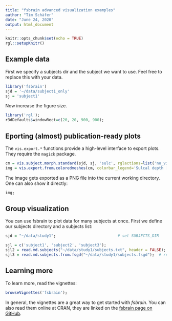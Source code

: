 ```yaml
---
title: "fsbrain advanced visualization examples"
author: "Tim Schäfer"
date: "June 24, 2020"
output: html_document
---
```


```r
knitr::opts_chunk$set(echo = TRUE)
rgl::setupKnitr()
```


## Example data

First we specify a subjects dir and the subject we want to use. Feel free to replace this with your data.

```r
library('fsbrain')
sjd = '~/data/subject1_only'
sj = 'subject1'
```

Now increase the figure size.

```r
library('rgl');
r3dDefaults$windowRect=c(20, 20, 900, 900);
```


## Eporting (almost) publication-ready plots

The `vis.export.*` functions provide a high-level interface to export plots. They require the `magick` package.

```r
cm = vis.subject.morph.standard(sjd, sj, 'sulc', rglactions=list('no_vis'=T));
img = vis.export.from.coloredmeshes(cm, colorbar_legend='Sulcal depth [mm]');
```

The image gets exported as a PNG file into the current working directory. One can also show it directly:

```r
img;
```


## Group visualization

You can use fsbrain to plot data for many subjects at once. First we define our subjects directory and a subjects list:

```r
sjd = "~/data/study1";                           # set SUBJECTS_DIR

sjl = c('subject1', 'subject2', 'subject3');                            # specify subjects list manually
sjl2 = read.md.subjects("~/data/study1/subjects.txt", header = FALSE);  # read from ASCII subjects file (one subject per line)
sjl3 = read.md.subjects.from.fsgd("~/data/study1/subjects.fsgd");  # read from FSGD file
```


## Learning more

To learn more, read the vignettes:

```r
browseVignettes('fsbrain');
```

In general, the vignettes are a great way to get started with *fsbrain*. You can also read them online at CRAN, they are linked on the [fsbrain page on GitHub](https://github.com/dfsp-spirit/fsbrain).

